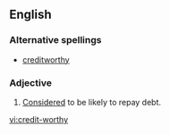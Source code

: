 ==English==
===Alternative spellings===
*[[creditworthy]]
===Adjective===
{{en-adj|pos=[[credit]]-[[worthy]]|more}}
# [[Considered]] to be likely to repay debt.

[[vi:credit-worthy]]